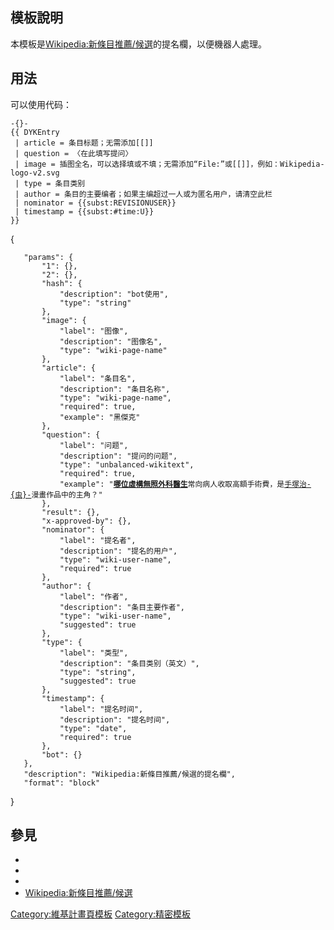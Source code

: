 <noinclude>{{template doc page viewed directly}}</noinclude>
<!-- 在本行下編輯模板說明 -->

== 模板說明 ==
本模板是[[Wikipedia:新條目推薦/候選]]的提名欄，以便機器人處理。

== 用法 ==
可以使用代码：
<pre>-{}-
{{ DYKEntry
 | article = 条目标题；无需添加[[]]
 | question = 〈在此填写提问〉
 | image = 插图全名，可以选择填或不填；无需添加“File:”或[[]]，例如：Wikipedia-logo-v2.svg
 | type = 条目类别
 | author = 条目的主要编者；如果主编超过一人或为匿名用户，请清空此栏
 | nominator = {{subst:REVISIONUSER}}
 | timestamp = {{subst:#time:U}}
}}
</pre>

<templatedata>
{
	"params": {
		"1": {},
		"2": {},
		"hash": {
			"description": "bot使用",
			"type": "string"
		},
		"image": {
			"label": "图像",
			"description": "图像名",
			"type": "wiki-page-name"
		},
		"article": {
			"label": "条目名",
			"description": "条目名称",
			"type": "wiki-page-name",
			"required": true,
			"example": "黑傑克"
		},
		"question": {
			"label": "问题",
			"description": "提问的问题",
			"type": "unbalanced-wikitext",
			"required": true,
			"example": "'''[[黑傑克|哪位虛構無照外科醫生]]'''常向病人收取高額手術費，是[[手塚治虫|手塚治-{虫}-]]漫畫作品中的主角？"
		},
		"result": {},
		"x-approved-by": {},
		"nominator": {
			"label": "提名者",
			"description": "提名的用户",
			"type": "wiki-user-name",
			"required": true
		},
		"author": {
			"label": "作者",
			"description": "条目主要作者",
			"type": "wiki-user-name",
			"suggested": true
		},
		"type": {
			"label": "类型",
			"description": "条目类别（英文）",
			"type": "string",
			"suggested": true
		},
		"timestamp": {
			"label": "提名时间",
			"description": "提名时间",
			"type": "date",
			"required": true
		},
		"bot": {}
	},
	"description": "Wikipedia:新條目推薦/候選的提名欄",
	"format": "block"
}
</templatedata>

== 參見 ==
* {{tl|DYKEntry/archive}}
* {{tl|DYKCsplit}}
* {{tl|DYK}}
* [[Wikipedia:新條目推薦/候選]]

<includeonly>
<!-- 本行下加入模板的分類 -->
[[Category:維基計畫頁模板]]
[[Category:精密模板]]
</includeonly>